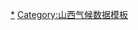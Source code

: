 {{Weather box
|width  =  auto
|metric first  =  y
|single line  =  y
|location  =  五台山气象数据（平均数据自1971年统计至2000年，极端数据自1956年统计至2000年）

|Jan mean C = -17.3
|Feb mean C = -15.9
|Mar mean C = -10.8
|Apr mean C = -3.8
|May mean C = 2.7
|Jun mean C = 6.9
|Jul mean C = 9.6
|Aug mean C = 8.6
|Sep mean C = 3.2
|Oct mean C = -2.9
|Nov mean C = -10.0
|Dec mean C = -15.3
|year mean C = 

|Jan record high C = 1.3
|Feb record high C = 4.1
|Mar record high C = 8.8
|Apr record high C = 17.8
|May record high C = 19.4
|Jun record high C = 19.8
|Jul record high C = 19.9
|Aug record high C = 20.0
|Sep record high C = 16.9
|Oct record high C = 11.9
|Nov record high C = 9.7
|Dec record high C = 3.6
|year record high C = 20.0

|Jan high C = -13.0
|Feb high C = -11.0
|Mar high C = -5.9
|Apr high C = 1.5
|May high C = 7.9
|Jun high C = 11.7
|Jul high C = 13.7
|Aug high C = 12.6
|Sep high C = 7.8
|Oct high C = 1.7
|Nov high C = -5.5
|Dec high C = -10.7
|year high C = 

|Jan low C = -20.6
|Feb low C = -19.0
|Mar low C = -14.1
|Apr low C = -6.9
|May low C = -0.4
|Jun low C = 4.2
|Jul low C = 7.4
|Aug low C = 6.6
|Sep low C = 1.0
|Oct low C = -5.4
|Nov low C = -12.9
|Dec low C = -18.5
|year low C = 

|Jan record low C = -44.8
|Feb record low C = -39.2
|Mar record low C = -34.7
|Apr record low C = -26.2
|May record low C = -15.9
|Jun record low C = -7.8
|Jul record low C = -3.5
|Aug record low C = -2.9
|Sep record low C = -15.7
|Oct record low C = -24.2
|Nov record low C = -36.0
|Dec record low C = -37.6
|year record low C = -44.8

|precipitation colour = green
|Jan precipitation mm = 7.7
|Feb precipitation mm = 17.1
|Mar precipitation mm = 32.9
|Apr precipitation mm = 37.2
|May precipitation mm = 54.2
|Jun precipitation mm = 106.1
|Jul precipitation mm = 182.6
|Aug precipitation mm = 164.5
|Sep precipitation mm = 74.9
|Oct precipitation mm = 44.5
|Nov precipitation mm = 25.8
|Dec precipitation mm = 12.0
|Year precipitation mm = 

|unit precipitation days = 0.1mm
|Jan precipitation days = 5.0
|Feb precipitation days = 7.1
|Mar precipitation days = 10.6
|Apr precipitation days = 9.0
|May precipitation days = 9.3
|Jun precipitation days = 13.4
|Jul precipitation days = 17.3
|Aug precipitation days = 15.9
|Sep precipitation days = 11.4
|Oct precipitation days = 8.5
|Nov precipitation days = 7.5
|Dec precipitation days = 6.6
|year precipitation days = 

|source  =  [[中国气象局]]公共气象服务中心
|accessdate = 2012-12-12
}}<noinclude>
[[Category:五台山|*]]
[[Category:山西气候数据模板]]
</noinclude>